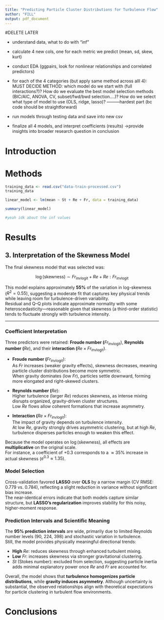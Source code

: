 ```yaml
---
title: "Predicting Particle Cluster Distributions for Turbulence Flow"
author: "FILL"
output: pdf_document
---
```


#DELETE LATER

-   understand data, what to do with "inf"

-   calculate 4 new cols, one for each metric we predict (mean, sd, skew, kurt)

-   conduct EDA (ggpairs, look for nonlinear relationships and correlated predictors)

-   for each of the 4 categories (but apply same method across alll 4): MUST DECIDE METHOD: which model do we start with (full interactions?)? How do we evaluate the best model selection methods (BIC/AIC, ANOVA, CV, subset/fwd/bwd selection....)? How do we select what type of model to use (OLS, ridge, lasso)? ———hardest part (bc code should be straightforward)

-   run models through testing data and save into new csv

-   finalize all 4 models, and interpret coefficients (results) -\>provide insights into broader research question in conclusion

# Introduction

# Methods

```r
training_data <- read.csv("data-train-processed.csv")
training_data
```

```r

linear_model <- lm(mean ~ St + Re + Fr, data = training_data)

summary(linear_model)

#yeah idk about the inf values
```

# Results

## 3. Interpretation of the Skewness Model

The final skewness model that was selected was:

$$
\log(\text{skewness}) \sim Fr_{\text{invlogit}} + Re + Re:Fr_{\text{invlogit}}
$$

This model explains approximately **55%** of the variation in log-skewness ($R^2 = 0.55$), suggesting a moderate fit that captures key physical trends while leaving room for turbulence-driven variability.\
Residual and Q–Q plots indicate approximate normality with some heteroscedasticity—reasonable given that skewness (a third-order statistic) tends to fluctuate strongly with turbulence intensity.

------------------------------------------------------------------------

### **Coefficient Interpretation**

Three predictors were retained: **Froude number (**$Fr_{\text{invlogit}}$), **Reynolds number (**$Re$), and their **interaction (**$Re \times Fr_{\text{invlogit}}$).

-   **Froude number (**$Fr_{\text{invlogit}}$):\
    As $Fr$ increases (weaker gravity effects), skewness decreases, meaning particle cluster distributions become more symmetric.\
    When gravity dominates (low $Fr$), particles settle downward, forming more elongated and right-skewed clusters.

-   **Reynolds number (**$Re$):\
    Higher turbulence (larger $Re$) reduces skewness, as intense mixing disrupts organized, gravity-driven cluster structures.\
    Low $Re$ flows allow coherent formations that increase asymmetry.

-   **Interaction (**$Re \times Fr_{\text{invlogit}}$):\
    The impact of gravity depends on turbulence intensity.\
    At low $Re$, gravity strongly drives asymmetric clustering, but at high $Re$, turbulence disperses particles enough to weaken this effect.

Because the model operates on $\log(\text{skewness})$, all effects are **multiplicative** on the original scale.\
For instance, a coefficient of $+0.3$ corresponds to a $\approx 35\%$ increase in actual skewness ($e^{0.3} \approx 1.35$).

### **Model Selection**

Cross-validation favored **LASSO** over **OLS** by a narrow margin (CV RMSE: 0.779 vs. 0.784), reflecting a slight reduction in variance without significant bias increase.\
The near-identical errors indicate that both models capture similar structure, but **LASSO’s regularization** improves stability for this noisy, higher-moment response.

### **Prediction Intervals and Scientific Meaning**

The **95% prediction intervals** are wide, primarily due to limited Reynolds number levels (90, 224, 398) and stochastic variation in turbulence.\
Still, the model provides physically meaningful directional trends:

-   **High** $Re$: reduces skewness through enhanced turbulent mixing.
-   **Low** $Fr$: increases skewness via stronger gravitational clustering.
-   $St$ (Stokes number): excluded from selection, suggesting particle inertia adds minimal explanatory power once $Re$ and $Fr$ are accounted for.

Overall, the model shows that **turbulence homogenizes particle distributions**, while **gravity induces asymmetry**. Although uncertainty is substantial, the observed relationships align with theoretical expectations for particle clustering in turbulent flow environments.

# Conclusions
